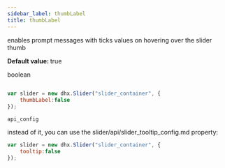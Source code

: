 ```yaml
---
sidebar_label: thumbLabel
title: thumbLabel
---
```



          


<Short>
 
enables prompt messages with ticks values on hovering over the slider thumb



</Short>


<strong>Default value: </strong> 
true



<Type>
 boolean


</Type>


~~~js
 
var slider = new dhx.Slider("slider_container", { 
    thumbLabel:false
});


~~~
	api_config

<Descr>
 



</Descr>


 instead of it, you can use the slider/api/slider_tooltip_config.md property:

~~~js
var slider = new dhx.Slider("slider_container", { 
    tooltip:false
});
~~~
